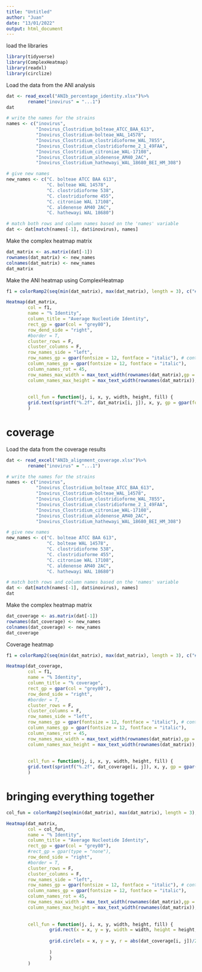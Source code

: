 ---
title: "Untitled"
author: "Juan"
date: "13/01/2022"
output: html_document
---

load the libraries
```{r}
library(tidyverse)
library(ComplexHeatmap)
library(readxl)
library(circlize)
```


Load the data from the ANI analysis
```{r}
dat <- read_excel("ANIb_percentage_identity.xlsx")%>%
        rename("inovirus" = "...1")
dat

# write the names for the strains
names <- c("inovirus",
           "Inovirus_Clostridium_bolteae_ATCC_BAA_613",
           "Inovirus_Clostridium-bolteae_WAL_14578",
           "Inovirus_Clostridium_clostridioforme_WAL_7855", 
           "Inovirus_Clostridium_clostridioforme_2_1_49FAA",
           "Inovirus_Clostridium_citroniae_WAL-17108", 
           "Inovirus_Clostridium_aldenense_AM40_2AC",
           "Inovirus_Clostridium_hathewayi_WAL_18680_BEI_HM_308")

# give new names
new_names <- c("C. bolteae ATCC BAA 613",
               "C. bolteae WAL 14578",
               "C. clostridioforme 538",
               "C. clostridioforme 455",
               "C. citroniae WAL 17108",
               "C. aldenense AM40 2AC",
               "C. hathewayi WAL 18680")

# match both rows and column names based on the 'names' variable
dat <- dat[match(names[-1], dat$inovirus), names]
```


Make the complex heatmap matrix
```{r}
dat_matrix <- as.matrix(dat[-1])
rownames(dat_matrix) <- new_names
colnames(dat_matrix) <- new_names
dat_matrix
```

Make the ANI heatmap using ComplexHeatmap
```{r}

f1 = colorRamp2(seq(min(dat_matrix), max(dat_matrix), length = 3), c("#EEEEEE", "lightsteelblue1", "dodgerblue3"))

Heatmap(dat_matrix, 
        col = f1,
        name = "% Identity",
        column_title = "Average Nucleotide Identity", 
        rect_gp = gpar(col = "grey80"),
        row_dend_side = "right",
        #border = T,
        cluster_rows = F,
        cluster_columns = F,
        row_names_side = "left",
        row_names_gp = gpar(fontsize = 12, fontface = "italic"), # controls the font size of row names
        column_names_gp = gpar(fontsize = 12, fontface = "italic"),
        column_names_rot = 45,
        row_names_max_width = max_text_width(rownames(dat_matrix),gp = gpar(fontsize = 16)),
        column_names_max_height = max_text_width(rownames(dat_matrix)),
        
        
        cell_fun = function(j, i, x, y, width, height, fill) {
        grid.text(sprintf("%.2f", dat_matrix[i, j]), x, y, gp = gpar(fontsize = 14))}
        )


```

# coverage

Load the data from the coverage results
```{r}
dat <- read_excel("ANIb_alignment_coverage.xlsx")%>%
        rename("inovirus" = "...1")

# write the names for the strains
names <- c("inovirus",
           "Inovirus_Clostridium_bolteae_ATCC_BAA_613",
           "Inovirus_Clostridium-bolteae_WAL_14578",
           "Inovirus_Clostridium_clostridioforme_WAL_7855", 
           "Inovirus_Clostridium_clostridioforme_2_1_49FAA",
           "Inovirus_Clostridium_citroniae_WAL-17108", 
           "Inovirus_Clostridium_aldenense_AM40_2AC",
           "Inovirus_Clostridium_hathewayi_WAL_18680_BEI_HM_308")

# give new names
new_names <- c("C. bolteae ATCC BAA 613",
               "C. bolteae WAL 14578",
               "C. clostridioforme 538",
               "C. clostridioforme 455",
               "C. citroniae WAL 17108",
               "C. aldenense AM40 2AC",
               "C. hathewayi WAL 18680")

# match both rows and column names based on the 'names' variable
dat <- dat[match(names[-1], dat$inovirus), names]
dat
```


Make the complex heatmap matrix
```{r}
dat_coverage <- as.matrix(dat[-1])
rownames(dat_coverage) <- new_names
colnames(dat_coverage) <- new_names
dat_coverage
```
Coverage heatmap
```{r}
f1 = colorRamp2(seq(min(dat_matrix), max(dat_matrix), length = 3), c("#EEEEEE", "lightsteelblue1", "dodgerblue3"))

Heatmap(dat_coverage, 
        col = f1,
        name = "% Identity",
        column_title = "% coverage", 
        rect_gp = gpar(col = "grey80"),
        row_dend_side = "right",
        #border = T,
        cluster_rows = F,
        cluster_columns = F,
        row_names_side = "left",
        row_names_gp = gpar(fontsize = 12, fontface = "italic"), # controls the font size of row names
        column_names_gp = gpar(fontsize = 12, fontface = "italic"),
        column_names_rot = 45,
        row_names_max_width = max_text_width(rownames(dat_matrix),gp = gpar(fontsize = 16)),
        column_names_max_height = max_text_width(rownames(dat_matrix)),
        
        
        cell_fun = function(j, i, x, y, width, height, fill) {
        grid.text(sprintf("%.2f", dat_coverage[i, j]), x, y, gp = gpar(fontsize = 14))}
        )

```
# bringing everything together

```{r}
col_fun = colorRamp2(seq(min(dat_matrix), max(dat_matrix), length = 3), c("#EEEEEE", "lightsteelblue1", "dodgerblue3"))

Heatmap(dat_matrix, 
        col = col_fun,
        name = "% Identity",
        column_title = "Average Nucleotide Identity", 
        rect_gp = gpar(col = "grey80"),
        #rect_gp = gpar(type = "none"),
        row_dend_side = "right",
        #border = T,
        cluster_rows = F,
        cluster_columns = F,
        row_names_side = "left",
        row_names_gp = gpar(fontsize = 12, fontface = "italic"), # controls the font size of row names
        column_names_gp = gpar(fontsize = 12, fontface = "italic"),
        column_names_rot = 45,
        row_names_max_width = max_text_width(rownames(dat_matrix),gp = gpar(fontsize = 14)),
        column_names_max_height = max_text_width(rownames(dat_matrix)),
        
        
        cell_fun = function(j, i, x, y, width, height, fill) {
                grid.rect(x = x, y = y, width = width, height = height, gp = gpar(col = "grey90", fill = NA))
                
                grid.circle(x = x, y = y, r = abs(dat_coverage[i, j])/2.2 * min(unit.c(width, height)),
                                                                              gp = gpar(fill = "tomato", col ="black") 
                )
                }
        )
```














